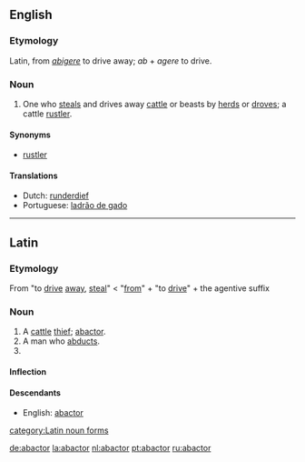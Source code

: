 ==English==

===Etymology===
Latin, from ''[[abigere]]'' to drive away; ''ab'' + ''agere'' to drive.

===Noun===
{{en-noun}}

# {{context|legal|obsolete}} One who [[steal]]s and drives away [[cattle]] or beasts by [[herd]]s or [[drove]]s; a cattle [[rustler]].

====Synonyms====
*[[rustler]]

====Translations====
*Dutch: [[runderdief]]
*Portuguese: [[ladrão de gado]]

----

==Latin==
===Etymology===
From {{term|abigo#Latin|abigō}} "to [[drive]] [[away]], [[steal]]" < {{term|ab-#Latin|ab-}} "[[from]]" + {{term|ago#Latin|agō}} "to [[drive]]"  + {{term|-or#Latin|-or}} the agentive suffix

===Noun===
{{la-noun|abactor|abactoris|abactoris|m|third}}

# A [[cattle]] [[thief]]; [[abactor]].
# A man who [[abduct|abducts]].
# {{inflection of|abactor#Latin|abactor|voc|s}}

====Inflection====
{{ladecl3par}}
{{la-decl-3rd-PAR|abactor|abactor|abactor}}

====Descendants====
* English: [[abactor#English|abactor]]

[[category:Latin noun forms]]

[[de:abactor]]
[[la:abactor]]
[[nl:abactor]]
[[pt:abactor]]
[[ru:abactor]]